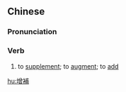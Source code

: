 {{also|增补}}
==Chinese==
{{zh-forms|s=增补}}

===Pronunciation===
{{zh-pron
|m=zēngbǔ
|c=zang1 bou2
|mn=qz:chng-pó͘/tw,xm,zz:cheng-pó͘
|cat=v
}}

===Verb===
{{zh-verb}}

# to [[supplement]]; to [[augment]]; to [[add]]

[[hu:增補]]